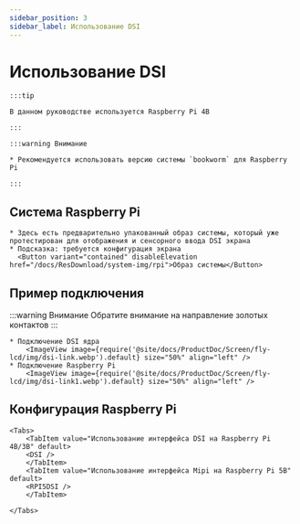 ```yaml
---
sidebar_position: 3
sidebar_label: Использование DSI
---
```







# Использование DSI

    :::tip

    В данном руководстве используется Raspberry Pi 4B

    :::

    :::warning Внимание

    * Рекомендуется использовать версию системы `bookworm` для Raspberry Pi

    :::

## Система Raspberry Pi
    * Здесь есть предварительно упакованный образ системы, который уже протестирован для отображения и сенсорного ввода DSI экрана
    * Подсказка: требуется конфигурация экрана
      <Button variant="contained" disableElevation href="/docs/ResDownload/system-img/rpi">Образ системы</Button>

## Пример подключения

:::warning Внимание
Обратите внимание на направление золотых контактов
:::


    * Подключение DSI ядра
        <ImageView image={require('@site/docs/ProductDoc/Screen/fly-lcd/img/dsi-link.webp').default} size="50%" align="left" />
    * Подключение Raspberry Pi
        <ImageView image={require('@site/docs/ProductDoc/Screen/fly-lcd/img/dsi-link1.webp').default} size="50%" align="left" />

## Конфигурация Raspberry Pi

    <Tabs>
        <TabItem value="Использование интерфейса DSI на Raspberry Pi 4B/3B" default>
        <DSI />
        </TabItem>
        <TabItem value="Использование интерфейса Mipi на Raspberry Pi 5B" default>
        <RPI5DSI />
        </TabItem>

    </Tabs>